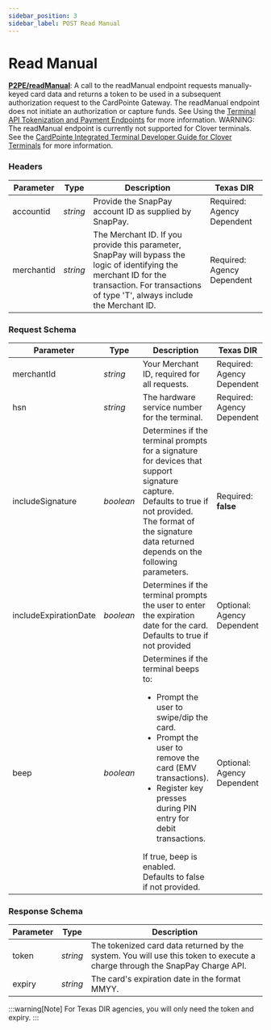 ```yaml
---
sidebar_position: 3
sidebar_label: POST Read Manual
---
```


# Read Manual


**[<ApiBadge class='small' type="post" /> P2PE/readManual](https://developer.fiserv.com/product/SnapPay/api/?type=post&path=/P2PE/readManual&branch=main&version=3.0.1)**: A call to the readManual endpoint requests manually-keyed card data and returns a token to be used in a subsequent authorization request to the CardPointe Gateway. The readManual endpoint does not initiate an authorization or capture funds. See Using the [Terminal API Tokenization and Payment Endpoints](https://developer.fiserv.com/product/CardPointe/docs/?path=docs/documentation/CardPointeIntegratedTerminalDeveloperGuides.md&branch=develop#understanding-the-terminal-api-service-endpoints) for more information. WARNING: The readManual endpoint is currently not supported for Clover terminals. See the [CardPointe Integrated Terminal Developer Guide for Clover Terminals](https://developer.fiserv.com/product/CardPointe/docs/?path=docs/documentation/CardPointeIntegratedTerminalDeveloperGuideForCloverTerminals.md&branch=develop) for more information.

### Headers

| Parameter | Type | Description | Texas DIR |
|---|---|---|---|
| accountid | *string* | Provide the SnapPay account ID as supplied by SnapPay. | Required: Agency Dependent |
| merchantid | *string* | The Merchant ID. If you provide this parameter, SnapPay will bypass the logic of identifying the merchant ID for the transaction. For transactions of type 'T', always include the Merchant ID. | Required: Agency Dependent |

### Request Schema

| Parameter | Type | Description | Texas DIR |
|---|---|---|---|
| merchantId | *string* | Your Merchant ID, required for all requests. | Required: Agency Dependent |
| hsn | *string* | The hardware service number for the terminal. | Required: Agency Dependent |
| includeSignature | *boolean* | Determines if the terminal prompts for a signature for devices that support signature capture.<br/> Defaults to true if not provided. The format of the signature data returned depends on the following parameters. | Required: **false** |
| includeExpirationDate | *boolean* | Determines if the terminal prompts the user to enter the expiration date for the card. <br/> Defaults to true if not provided | Optional: Agency Dependent |
| beep | *boolean* | Determines if the terminal beeps to: <ul><li>Prompt the user to swipe/dip the card.</li><li>Prompt the user to remove the card (EMV transactions).</li><li>Register key presses during PIN entry for debit transactions.</li></ul>If true, beep is enabled. <br/>Defaults to false if not provided. | Optional: Agency Dependent |

### Response Schema

| Parameter | Type | Description |
|---|---|---|
| token | *string* | The tokenized card data returned by the system. You will use this token to execute a charge through the SnapPay Charge API. |
| expiry  | *string* | The card's expiration date in the format MMYY. |


:::warning[Note]
For Texas DIR agencies, you will only need the token and expiry.
:::